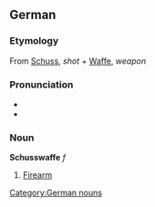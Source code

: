 ==German==
===Etymology===
From [[Schuss]], ''shot'' + [[Waffe]], ''weapon''

===Pronunciation===
*{{IPA|/ˈʃʊsvafə/}}
*{{SAMPA|/"SUsvaf@/}}

===Noun===
'''Schusswaffe''' ''f''
#[[firearm|Firearm]]

{{de-decl-noun|Schusswaffe|Schusswaffen|Schusswaffe|Schusswaffen|Schusswaffe|Schusswaffen|Schusswaffe|Schusswaffen}}

[[Category:German nouns]]